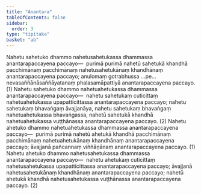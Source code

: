 ```yaml
---
title: "Anantara"
tableOfContents: false
sidebar:
  order: 3
type: "tipitaka"
basket: "ab"
---
```



<DynamicBreadcrumb />

<Division number="179">

<Paragraph number="491">
Nahetu sahetuko dhammo nahetusahetukassa dhammassa anantarapaccayena paccayo—  purimā purimā nahetū sahetukā khandhā pacchimānaṃ pacchimānaṃ nahetusahetukānaṃ khandhānaṃ anantarapaccayena paccayo; anulomaṃ gotrabhussa …pe…  nevasaññānāsaññāyatanaṃ phalasamāpattiyā anantarapaccayena paccayo. (1)
</Paragraph>

<Paragraph number="492">
Nahetu sahetuko dhammo nahetuahetukassa dhammassa anantarapaccayena paccayo—  nahetu sahetukaṃ cuticittaṃ nahetuahetukassa upapatticittassa anantarapaccayena paccayo; nahetu sahetukaṃ bhavaṅgaṃ āvajjanāya, nahetu sahetukaṃ bhavaṅgaṃ nahetuahetukassa bhavaṅgassa, nahetū sahetukā khandhā nahetuahetukassa vuṭṭhānassa anantarapaccayena paccayo. (2)
</Paragraph>

<Paragraph number="493">
Nahetu ahetuko dhammo nahetuahetukassa dhammassa anantarapaccayena paccayo—  purimā purimā nahetū ahetukā khandhā pacchimānaṃ pacchimānaṃ nahetuahetukānaṃ khandhānaṃ anantarapaccayena paccayo; āvajjanā pañcannaṃ viññāṇānaṃ anantarapaccayena paccayo. (1)
</Paragraph>

<Paragraph number="494">
Nahetu ahetuko dhammo nahetusahetukassa dhammassa anantarapaccayena paccayo—  nahetu ahetukaṃ cuticittaṃ nahetusahetukassa upapatticittassa anantarapaccayena paccayo; āvajjanā nahetusahetukānaṃ khandhānaṃ anantarapaccayena paccayo; nahetū ahetukā khandhā nahetusahetukassa vuṭṭhānassa anantarapaccayena paccayo. (2)
</Paragraph>
</Division>